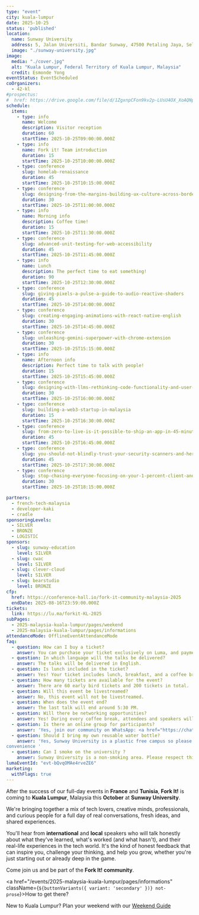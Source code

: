 ```yaml
---
type: "event"
city: kuala-lumpur
date: 2025-10-25
status: 'published'
location:
  name: Sunway University
  address: 5, Jalan Universiti, Bandar Sunway, 47500 Petaling Jaya, Selangor, Malaisie
  image: "./sunway-university.jpg"
image:
  media: "./cover.jpg"
  alt: "Kuala Lumpur, Federal Territory of Kuala Lumpur, Malaysia"
  credit: Esmonde Yong
eventStatus: EventScheduled
coOrganizers:
  - 42-kl
#prospectus:
#  href: https://drive.google.com/file/d/1ZgxnpCFon9kv2p-LUsU4OX_XoAQNpy-C/view?usp=sharing
schedule:
  items:
    - type: info
      name: Welcome
      description: Visitor reception
      duration: 60
      startTime: 2025-10-25T09:00:00.000Z
    - type: info
      name: Fork it! Team introduction
      duration: 15
      startTime: 2025-10-25T10:00:00.000Z
    - type: conference
      slug: homelab-renaissance
      duration: 45
      startTime: 2025-10-25T10:15:00.000Z
    - type: conference
      slug: designing-from-the-margins-building-ux-culture-across-borders
      duration: 30
      startTime: 2025-10-25T11:00:00.000Z
    - type: info
      name: Morning info
      description: Coffee time!
      duration: 15
      startTime: 2025-10-25T11:30:00.000Z
    - type: conference
      slug: advanced-unit-testing-for-web-accessibility
      duration: 45
      startTime: 2025-10-25T11:45:00.000Z
    - type: info
      name: Lunch
      description: The perfect time to eat something!
      duration: 90
      startTime: 2025-10-25T12:30:00.000Z
    - type: conference
      slug: giving-pixels-a-pulse-a-guide-to-audio-reactive-shaders
      duration: 45
      startTime: 2025-10-25T14:00:00.000Z
    - type: conference
      slug: creating-engaging-animations-with-react-native-english
      duration: 30
      startTime: 2025-10-25T14:45:00.000Z
    - type: conference
      slug: unleashing-gemini-superpower-with-chrome-extension
      duration: 30
      startTime: 2025-10-25T15:15:00.000Z
    - type: info
      name: Afternoon info
      description: Perfect time to talk with people!
      duration: 15
      startTime: 2025-10-25T15:45:00.000Z
    - type: conference
      slug: designing-with-llms-rethinking-code-functionality-and-user-interfaces
      duration: 30
      startTime: 2025-10-25T16:00:00.000Z
    - type: conference
      slug: building-a-web3-startup-in-malaysia
      duration: 15
      startTime: 2025-10-25T16:30:00.000Z
    - type: conference
      slug: from-zero-to-live-is-it-possible-to-ship-an-app-in-45-minutes
      duration: 45
      startTime: 2025-10-25T16:45:00.000Z
    - type: conference
      slug: you-should-not-blindly-trust-your-security-scanners-and-here-is-why
      duration: 45
      startTime: 2025-10-25T17:30:00.000Z
    - type: conference
      slug: stop-chasing-everyone-focusing-on-your-1-percent-client-and-wins-the-market
      duration: 30
      startTime: 2025-10-25T18:15:00.000Z

partners:
  - french-tech-malaysia
  - developer-kaki
  - cradle
sponsoringLevels:
  - SILVER
  - BRONZE
  - LOGISTIC
sponsors:
  - slug: sunway-education
    level: SILVER
  - slug: cwac
    level: SILVER
  - slug: clever-cloud
    level: SILVER
  - slug: bearstudio
    level: BRONZE
cfp:
  href: https://conference-hall.io/fork-it-community-malaysia-2025
  endDate: 2025-08-16T23:59:00.000Z
tickets:
  link: https://lu.ma/forkit-KL-2025
subPages:
  - 2025-malaysia-kuala-lumpur/pages/weekend
  - 2025-malaysia-kuala-lumpur/pages/informations
attendanceMode: OfflineEventAttendanceMode
faq:
  - question: How can I buy a ticket?
    answer: You can purchase your ticket exclusively on Luma, and payments are accepted in MYR.
  - question: In which language will the talks be delivered?
    answer: The talks will be delivered in English.
  - question: Is lunch included in the ticket?
    answer: Yes! Your ticket includes lunch, breakfast, and a coffee break at the end of the day — all halal food.
  - question: How many tickets are available for the event?
    answer: There are 60 early bird tickets and 200 tickets in total.
  - question: Will this event be livestreamed?
    answer: No, this event will not be livestreamed.
  - question: When does the event end?
    answer: The last talk will end around 5:30 PM.
  - question: Will there be networking opportunities?
    answer: Yes! During every coffee break, attendees and speakers will have the chance to connect, exchange ideas, and grow their network.
  - question: Is there an online group for participants?
    answer: 'Yes, join our community on WhatsApp: <a href="https://chat.whatsapp.com/HCiI5g0idD50cpx1yqD12Z?mode=ems_copy_h_t" target="_blank" rel="noopener noreferrer" class="underline">Fork It! Community</a>'
  - question: Should I bring my own reusable water bottle?
    answer: 'Yes, Sunway University is a plastic free campus so please bring your own reusable water bottle as no container will be available during the event. Water dispensers are available around the campus for your
convenience '
  - question: Can I smoke on the university ?
    answer: Sunway University is a non-smoking area. Please respect this policy and make sure to step outside the university grounds before smoking
lumaEventId: "evt-bQvqOMAe4rveZE6"
marketing:
  withFlags: true
---
```



After the success of our full-day events in **France** and **Tunisia**, **Fork It!** is coming to **Kuala Lumpur**, Malaysia this **October** at **Sunway University**.

We're bringing together a mix of tech lovers, creative minds, professionals, and curious people for a full day of real conversations, fresh ideas, and shared experiences.

You'll hear from **international** and **local** speakers who will talk honestly about what they've learned, what's worked (and what hasn't), and their real-life experiences in the tech world. It's the kind of honest feedback that can inspire you, challenge your thinking, and help you grow, whether you're just starting out or already deep in the game.

Come join us and be part of the **Fork It! community**.

<a href="/events/2025-malaysia-kuala-lumpur/pages/informations" className={`${buttonVariants({ variant: 'secondary' })} not-prose`}>How to get there?</a>

New to Kuala Lumpur? Plan your weekend with our [Weekend Guide](/events/2025-malaysia-kuala-lumpur/pages/weekend)
